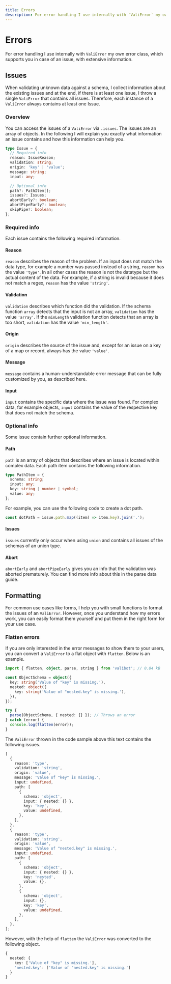 ```yaml
---
title: Errors
description: For error handling I use internally with `ValiError` my own error class, which supports you in case of an issue, with extensive information.
---
```



# Errors

For error handling I use internally with <Link href="/api/ValiError">`ValiError`</Link> my own error class, which supports you in case of an issue, with extensive information.

## Issues

When validating unknown data against a schema, I collect information about the existing issues and at the end, if there is at least one issue, I throw a single <Link href="/api/ValiError">`ValiError`</Link> that contains all issues. Therefore, each instance of a <Link href="/api/ValiError">`ValiError`</Link> always contains at least one Issue.

### Overview

You can access the issues of a <Link href="/api/ValiError">`ValiError`</Link> via `.issues`. The issues are an array of objects. In the following I will explain you exactly what information an issue contains and how this information can help you.

```ts
type Issue = {
  // Required info
  reason: IssueReason;
  validation: string;
  origin: 'key' | 'value';
  message: string;
  input: any;

  // Optional info
  path?: PathItem[];
  issues?: Issues;
  abortEarly?: boolean;
  abortPipeEarly?: boolean;
  skipPipe?: boolean;
};
```

### Required info

Each issue contains the following required information.

#### Reason

`reason` describes the reason of the problem. If an input does not match the data type, for example a number was passed instead of a string, `reason` has the value `'type'`. In all other cases the reason is not the datatype but the actual content of the data. For example, if a string is invalid because it does not match a regex, `reason` has the value `'string'`.

#### Validation

`validation` describes which function did the validation. If the schema function `array` detects that the input is not an array, `validation` has the value `'array'`. If the `minLength` validation function detects that an array is too short, `validation` has the value `'min_length'`.

#### Origin

`origin` describes the source of the issue and, except for an issue on a key of a map or record, always has the value `'value'`.

#### Message

`message` contains a human-understandable error message that can be fully customized by you, as described <Link href="/guides/schemas/#error-messages">here</Link>.

#### Input

`input` contains the specific data where the issue was found. For complex data, for example objects, `input` contains the value of the respective key that does not match the schema.

### Optional info

Some issue contain further optional information.

#### Path

`path` is an array of objects that describes where an issue is located within complex data. Each path item contains the following information.

```ts
type PathItem = {
  schema: string;
  input: any;
  key: string | number | symbol;
  value: any;
};
```

For example, you can use the following code to create a dot path.

```ts
const dotPath = issue.path.map((item) => item.key).join('.');
```

#### Issues

`issues` currently only occur when using <Link href="/api/union">`union`</Link> and contains all issues of the schemas of an union type.

#### Abort

`abortEarly` and `abortPipeEarly` gives you an info that the validation was aborted prematurely. You can find more info about this in the <Link href="/guides/parse-data/#abort-early">parse data</Link> guide.

## Formatting

For common use cases like forms, I help you with small functions to format the issues of an <Link href="/api/ValiError">`ValiError`</Link>. However, once you understand how my errors work, you can easily format them yourself and put them in the right form for your use case.

### Flatten errors

If you are only interested in the error messages to show them to your users, you can convert a <Link href="/api/ValiError">`ValiError`</Link> to a flat object with <Link href="/api/flatten">`flatten`</Link>. Below is an example.

```ts
import { flatten, object, parse, string } from 'valibot'; // 0.84 kB

const ObjectSchema = object({
  key: string('Value of "key" is missing.'),
  nested: object({
    key: string('Value of "nested.key" is missing.'),
  }),
});

try {
  parse(ObjectSchema, { nested: {} }); // Throws an error
} catch (error) {
  console.log(flatten(error));
}
```

The <Link href="/api/ValiError">`ValiError`</Link> thrown in the code sample above this text contains the following issues.

```ts
[
  {
    reason: 'type',
    validation: 'string',
    origin: 'value',
    message: 'Value of "key" is missing.',
    input: undefined,
    path: [
      {
        schema: 'object',
        input: { nested: {} },
        key: 'key',
        value: undefined,
      },
    ],
  },
  {
    reason: 'type',
    validation: 'string',
    origin: 'value',
    message: 'Value of "nested.key" is missing.',
    input: undefined,
    path: [
      {
        schema: 'object',
        input: { nested: {} },
        key: 'nested',
        value: {},
      },
      {
        schema: 'object',
        input: {},
        key: 'key',
        value: undefined,
      },
    ],
  },
];
```

However, with the help of <Link href="/api/flatten">`flatten`</Link> the <Link href="/api/ValiError">`ValiError`</Link> was converted to the following object.

```ts
{
  nested: {
    key: ['Value of "key" is missing.'],
    'nested.key': ['Value of "nested.key" is missing.']
  }
}
```
